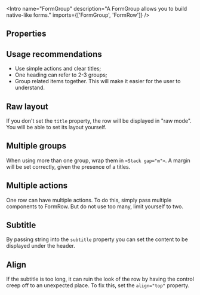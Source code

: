 
<Meta of={Stories} />

<Intro
  name="FormGroup"
  description="A FormGroup allows you to build native-like forms."
  imports={['FormGroup', 'FormRow']}
/>

<Story of={Stories.Basic} />

## Properties

<Props />

## Usage recommendations

- Use simple actions and clear titles;
- One heading can refer to 2-3 groups;
- Group related items together. This will make it easier for the user to understand.

## Raw layout

If you don't set the `title` property, the row will be displayed in "raw mode". You will be able to set its layout yourself.

<Story of={Stories.Raw} />

## Multiple groups

When using more than one group, wrap them in `<Stack gap="m">`. A margin will be set correctly, given the presence of a titles.

<Story of={Stories.MultipleGroups} />

## Multiple actions

One row can have multiple actions. To do this, simply pass multiple components to FormRow. But do not use too many, limit yourself to two.

<Story of={Stories.MultipleActions} />

## Subtitle

By passing string into the `subtitle` property you can set the content to be displayed under the header.

<Story of={Stories.Subtitle} />

## Align

If the subtitle is too long, it can ruin the look of the row by having the control creep off to an unexpected place. To fix this, set the `align="top"` property.

<Story of={Stories.Align} />
